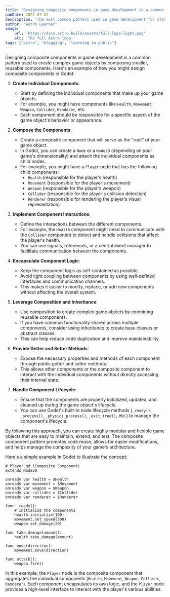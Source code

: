 ```yaml
---
title: 'Designing composite components in game development is a common pattern used to create complex game objects by composing smaller, reusable components'
pubDate: 2022-07-01
description: 'The most common pattern used in game development for state synchronization is the Client-Server Model.'
author: 'Astro Learner'
image:
    url: 'https://docs.astro.build/assets/full-logo-light.png'
    alt: 'The full Astro logo.'
tags: ["astro", "blogging", "learning in public"]
---
```


Designing composite components in game development is a common pattern used to create complex game objects by composing smaller, reusable components. Here's an example of how you might design composite components in Godot:

1. **Create Individual Components**:
   - Start by defining the individual components that make up your game objects.
   - For example, you might have components like `Health`, `Movement`, `Weapon`, `Collider`, `Renderer`, etc.
   - Each component should be responsible for a specific aspect of the game object's behavior or appearance.

2. **Compose the Components**:
   - Create a composite component that will serve as the "root" of your game object.
   - In Godot, you can create a `Node` or a `Node2D` (depending on your game's dimensionality) and attach the individual components as child nodes.
   - For example, you might have a `Player` node that has the following child components:
     - `Health` (responsible for the player's health)
     - `Movement` (responsible for the player's movement)
     - `Weapon` (responsible for the player's weapon)
     - `Collider` (responsible for the player's collision detection)
     - `Renderer` (responsible for rendering the player's visual representation)

3. **Implement Component Interactions**:
   - Define the interactions between the different components.
   - For example, the `Health` component might need to communicate with the `Collider` component to detect and handle collisions that affect the player's health.
   - You can use signals, references, or a central event manager to facilitate communication between the components.

4. **Encapsulate Component Logic**:
   - Keep the component logic as self-contained as possible.
   - Avoid tight coupling between components by using well-defined interfaces and communication channels.
   - This makes it easier to modify, replace, or add new components without affecting the overall system.

5. **Leverage Composition and Inheritance**:
   - Use composition to create complex game objects by combining reusable components.
   - If you have common functionality shared across multiple components, consider using inheritance to create base classes or abstract classes.
   - This can help reduce code duplication and improve maintainability.

6. **Provide Getter and Setter Methods**:
   - Expose the necessary properties and methods of each component through public getter and setter methods.
   - This allows other components or the composite component to interact with the individual components without directly accessing their internal state.

7. **Handle Component Lifecycle**:
   - Ensure that the components are properly initialized, updated, and cleaned up during the game object's lifecycle.
   - You can use Godot's built-in node lifecycle methods (`_ready()`, `_process()`, `_physics_process()`, `_exit_tree()`, etc.) to manage the component's lifecycle.

By following this approach, you can create highly modular and flexible game objects that are easy to maintain, extend, and test. The composite component pattern promotes code reuse, allows for easier modifications, and helps manage the complexity of your game's architecture.

Here's a simple example in Godot to illustrate the concept:

```gdscript
# Player.gd (Composite Component)
extends Node2D

onready var health = $Health
onready var movement = $Movement
onready var weapon = $Weapon
onready var collider = $Collider
onready var renderer = $Renderer

func _ready():
    # Initialize the components
    health.initialize(100)
    movement.set_speed(500)
    weapon.set_damage(20)

func take_damage(amount):
    health.take_damage(amount)

func move(direction):
    movement.move(direction)

func attack():
    weapon.fire()
```

In this example, the `Player` node is the composite component that aggregates the individual components (`Health`, `Movement`, `Weapon`, `Collider`, `Renderer`). Each component encapsulates its own logic, and the `Player` node provides a high-level interface to interact with the player's various abilities.